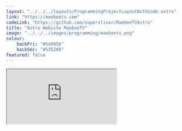 ```yaml
---
layout: "../../../layouts/ProgrammingProjectLayoutWithCode.astro"
link: "https://maebeetv.com"
codeLink: "https://github.com/supersliser/MaebeeTVAstro"
title: "Astro Website MaebeeTV"
image: "../../../images/programming/maebeetv.png"
colour: 
    backPri: "#5e0056"
    backSec: "#535200"
featured: false
---
```


<div class="hContainer" style="padding-bottom: 5%;">

<section>
<iframe src="https://maebeetv.com"/>
</section>

<section>
MaebeeTV is one of the studios of which I am a part of. In my capacity as head of IT, I am tasked with managing, maintaining and upgrading the official website of the company. It is built within the javascript framework 'Astro' and is designed to function as a basis for the companies advertising as well as a portfolio of the various projects that the studio has created.
</section>

</div>

